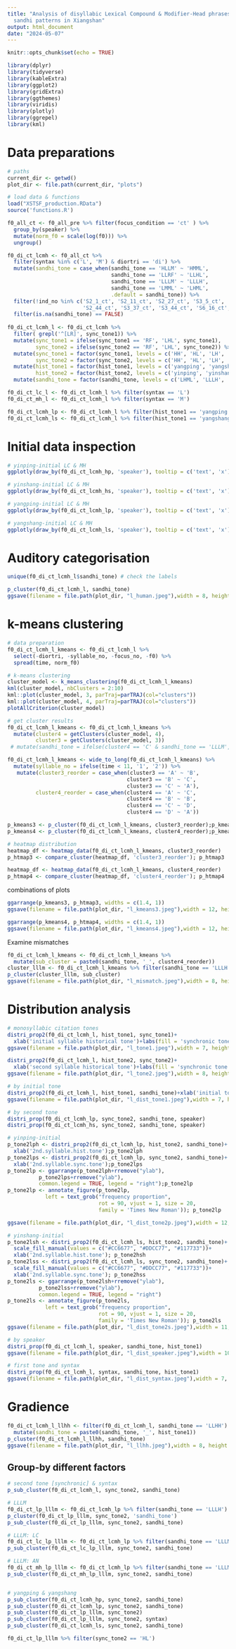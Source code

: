 ```yaml
---
title: "Analysis of disyllabic Lexical Compound & Modifier-Head phrases citation tone
  sandhi patterns in Xiangshan"
output: html_document
date: "2024-05-07"
---
```


```r
knitr::opts_chunk$set(echo = TRUE)

library(dplyr)
library(tidyverse)
library(kableExtra) 
library(ggplot2)
library(gridExtra) 
library(ggthemes)
library(viridis)
library(plotly)
library(ggrepel)
library(kml)
```

# Data preparations  
```r
# paths
current_dir <- getwd()
plot_dir <- file.path(current_dir, "plots")

# load data & functions
load("XSTSF_production.RData")
source('functions.R')
```


```r
f0_all_ct <- f0_all_pre %>% filter(focus_condition == 'ct' ) %>% 
  group_by(speaker) %>% 
  mutate(norm_f0 = scale(log(f0))) %>% 
  ungroup()

f0_di_ct_lcmh <- f0_all_ct %>% 
  filter(syntax %in% c('L', 'M') & diortri == 'di') %>% 
  mutate(sandhi_tone = case_when(sandhi_tone == 'HLLM' ~ 'HMML',
                                 sandhi_tone == 'LLRF' ~ 'LLHL', 
                                 sandhi_tone == 'LLLM' ~ 'LLLH',
                                 sandhi_tone == 'LMML' ~ 'LHML',
                                 .default = sandhi_tone)) %>% 
  filter(!ind_no %in% c('S2_1_ct', 'S2_11_ct', 'S2_27_ct', 'S3_5_ct', 'S3_19_ct', 'S5_27_ct',
                        'S2_44_ct', 'S3_37_ct', 'S3_44_ct', 'S6_16_ct', 'S6_31_ct', 'S6_39_ct', 'S7_33_ct')) %>% 
  filter(is.na(sandhi_tone) == FALSE) 
  
f0_di_ct_lcmh_l <- f0_di_ct_lcmh %>% 
  filter( grepl('^[LR]', sync_tone1)) %>% 
  mutate(sync_tone1 = ifelse(sync_tone1 == 'RF', 'LHL', sync_tone1),
         sync_tone2 = ifelse(sync_tone2 == 'RF', 'LHL', sync_tone2)) %>% 
  mutate(sync_tone1 = factor(sync_tone1, levels = c('HH', 'HL', 'LH', 'LHL')),
         sync_tone2 = factor(sync_tone2, levels = c('HH', 'HL', 'LH', 'LHL'))) %>% 
  mutate(hist_tone1 = factor(hist_tone1, levels = c('yangping', 'yangshang')),
         hist_tone2 = factor(hist_tone2, levels = c('yinping', 'yinshang', 'yinqu', 'yangping', 'yangqu'))) %>%
  mutate(sandhi_tone = factor(sandhi_tone, levels = c('LHML', 'LLLH', 'LLHH', 'LLHL')))

f0_di_ct_lc_l <- f0_di_ct_lcmh_l %>% filter(syntax == 'L')
f0_di_ct_mh_l <- f0_di_ct_lcmh_l %>% filter(syntax == 'M')

f0_di_ct_lcmh_lp <- f0_di_ct_lcmh_l %>% filter(hist_tone1 == 'yangping')
f0_di_ct_lcmh_ls <- f0_di_ct_lcmh_l %>% filter(hist_tone1 == 'yangshang')
```


# Initial data inspection

```r
# yinping-initial LC & MH
ggplotly(draw_by(f0_di_ct_lcmh_hp, 'speaker'), tooltip = c('text', 'x'))

# yinshang-initial LC & MH
ggplotly(draw_by(f0_di_ct_lcmh_hs, 'speaker'), tooltip = c('text', 'x'))

# yangping-initial LC & MH
ggplotly(draw_by(f0_di_ct_lcmh_lp, 'speaker'), tooltip = c('text', 'x'))

# yangshang-initial LC & MH
ggplotly(draw_by(f0_di_ct_lcmh_ls, 'speaker'), tooltip = c('text', 'x'))
```


# Auditory categorisation

```r
unique(f0_di_ct_lcmh_l$sandhi_tone) # check the labels

p_cluster(f0_di_ct_lcmh_l, sandhi_tone)
ggsave(filename = file.path(plot_dir, "l_human.jpeg"),width = 8, height = 4)
```


# k-means clustering 
```r
# data preparation
f0_di_ct_lcmh_l_kmeans <- f0_di_ct_lcmh_l %>% 
  select(-diortri, -syllable_no, -focus_no, -f0) %>% 
  spread(time, norm_f0)

# k-means clustering
cluster_model <- k_means_clustering(f0_di_ct_lcmh_l_kmeans)
kml(cluster_model, nbClusters = 2:10) 
kml::plot(cluster_model, 3, parTraj=parTRAJ(col="clusters"))
kml::plot(cluster_model, 4, parTraj=parTRAJ(col="clusters"))
plotAllCriterion(cluster_model)

# get cluster results
f0_di_ct_lcmh_l_kmeans <- f0_di_ct_lcmh_l_kmeans %>% 
  mutate(cluster4 = getClusters(cluster_model, 4),
         cluster3 = getClusters(cluster_model, 3)) 
 # mutate(sandhi_tone = ifelse(cluster4 == 'C' & sandhi_tone == 'LLLM', 'LLRF', sandhi_tone))

f0_di_ct_lcmh_l_kmeans <- wide_to_long(f0_di_ct_lcmh_l_kmeans) %>% 
  mutate(syllable_no = ifelse(time < 11, '1', '2')) %>% 
   mutate(cluster3_reorder = case_when(cluster3 == 'A' ~ 'B',
                                      cluster3 == 'B' ~ 'C',
                                      cluster3 == 'C' ~ 'A'),
         cluster4_reorder = case_when(cluster4 == 'A' ~ 'C',
                                      cluster4 == 'B' ~ 'B',
                                      cluster4 == 'C' ~ 'D',
                                      cluster4 == 'D' ~ 'A'))
```

```r
p_kmeans3 <- p_cluster(f0_di_ct_lcmh_l_kmeans, cluster3_reorder);p_kmeans3
p_kmeans4 <- p_cluster(f0_di_ct_lcmh_l_kmeans, cluster4_reorder);p_kmeans4
```


```r
# heatmap distribution
heatmap_df <- heatmap_data(f0_di_ct_lcmh_l_kmeans, cluster3_reorder) 
p_htmap3 <- compare_cluster(heatmap_df, 'cluster3_reorder'); p_htmap3

heatmap_df <- heatmap_data(f0_di_ct_lcmh_l_kmeans, cluster4_reorder) 
p_htmap4 <- compare_cluster(heatmap_df, 'cluster4_reorder'); p_htmap4
```

combinations of plots
```r
ggarrange(p_kmeans3, p_htmap3, widths = c(1.4, 1))
ggsave(filename = file.path(plot_dir, "l_kmeans3.jpeg"),width = 12, height = 4, dpi = 300)

ggarrange(p_kmeans4, p_htmap4, widths = c(1.4, 1))
ggsave(filename = file.path(plot_dir, "l_kmeans4.jpeg"),width = 12, height = 4, dpi = 300)
```

Examine mismatches
```r
f0_di_ct_lcmh_l_kmeans <- f0_di_ct_lcmh_l_kmeans %>% 
  mutate(sub_cluster = paste0(sandhi_tone, '_', cluster4_reorder))
cluster_lllm <- f0_di_ct_lcmh_l_kmeans %>% filter(sandhi_tone == 'LLLH')
p_cluster(cluster_lllm, sub_cluster)
ggsave(filename = file.path(plot_dir, "l_mismatch.jpeg"),width = 8, height = 4)
```





# Distribution analysis  

```r
# monosyllabic citation tones
distri_prop2(f0_di_ct_lcmh_l, hist_tone1, sync_tone1)+
  xlab('initial syllable historical tone')+labs(fill = 'synchronic tone')
ggsave(filename = file.path(plot_dir, "l_tone1.jpeg"),width = 7, height = 3.5, dpi = 300)

distri_prop2(f0_di_ct_lcmh_l, hist_tone2, sync_tone2)+
  xlab('second syllable historical tone')+labs(fill = 'synchronic tone')
ggsave(filename = file.path(plot_dir, "l_tone2.jpeg"),width = 8, height = 4, dpi = 300)
```

```r
# by initial tone
distri_prop2(f0_di_ct_lcmh_l, hist_tone1, sandhi_tone)+xlab('initial tone')
ggsave(filename = file.path(plot_dir, "l_dist_tone1.jpeg"),width = 7, height = 3.5, dpi = 300)
```

```r
# by second tone
distri_prop(f0_di_ct_lcmh_lp, sync_tone2, sandhi_tone, speaker)
distri_prop(f0_di_ct_lcmh_hs, sync_tone2, sandhi_tone, speaker)

# yinping-initial
p_tone2lph <- distri_prop2(f0_di_ct_lcmh_lp, hist_tone2, sandhi_tone)+
  xlab('2nd.syllable.hist.tone');p_tone2lph
p_tone2lps <- distri_prop2(f0_di_ct_lcmh_lp, sync_tone2, sandhi_tone)+
  xlab('2nd.syllable.sync.tone');p_tone2lps
p_tone2lp <- ggarrange(p_tone2lph+rremove("ylab"), 
          p_tone2lps+rremove("ylab"),
          common.legend = TRUE, legend = "right");p_tone2lp
p_tone2lp <- annotate_figure(p_tone2lp, 
            left = text_grob("frequency proportion", 
                             rot = 90, vjust = 1, size = 20,
                             family = 'Times New Roman')); p_tone2lp

ggsave(filename = file.path(plot_dir, "l_dist_tone2p.jpeg"),width = 12, height = 4, dpi = 300)

# yinshang-initial
p_tone2lsh <- distri_prop2(f0_di_ct_lcmh_ls, hist_tone2, sandhi_tone)+
  scale_fill_manual(values = c("#CC6677", "#DDCC77", "#117733"))+
  xlab('2nd.syllable.hist.tone'); p_tone2hsh
p_tone2lss <- distri_prop2(f0_di_ct_lcmh_ls, sync_tone2, sandhi_tone)+
  scale_fill_manual(values = c("#CC6677", "#DDCC77", "#117733"))+
  xlab('2nd.syllable.sync.tone'); p_tone2hss
p_tone2ls <- ggarrange(p_tone2lsh+rremove("ylab"), 
          p_tone2lss+rremove("ylab"),
          common.legend = TRUE, legend = "right")
p_tone2ls <- annotate_figure(p_tone2ls, 
            left = text_grob("frequency proportion", 
                             rot = 90, vjust = 1, size = 20,
                             family = 'Times New Roman')); p_tone2ls
ggsave(filename = file.path(plot_dir, "l_dist_tone2s.jpeg"),width = 11, height = 4, dpi = 300)
```

```r
# by speaker
distri_prop(f0_di_ct_lcmh_l, speaker, sandhi_tone, hist_tone1)
ggsave(filename = file.path(plot_dir, "l_dist_speaker.jpeg"),width = 10, height = 5, dpi = 300)
```

```r
# first tone and syntax
distri_prop(f0_di_ct_lcmh_l, syntax, sandhi_tone, hist_tone1)
ggsave(filename = file.path(plot_dir, "l_dist_syntax.jpeg"),width = 7, height = 3.5, dpi = 300)
```


# Gradience

```r
f0_di_ct_lcmh_l_llhh <- filter(f0_di_ct_lcmh_l, sandhi_tone == 'LLHH') %>% 
  mutate(sandhi_tone = paste0(sandhi_tone, '_', hist_tone1))
p_cluster(f0_di_ct_lcmh_l_llhh, sandhi_tone)
ggsave(filename = file.path(plot_dir, "l_llhh.jpeg"),width = 8, height = 4)
```

## Group-by different factors

```r
# second tone [synchronic] & syntax
p_sub_cluster(f0_di_ct_lcmh_l, sync_tone2, sandhi_tone)

# LLLM
f0_di_ct_lp_lllm <- f0_di_ct_lcmh_lp %>% filter(sandhi_tone == 'LLLH')
p_cluster(f0_di_ct_lp_lllm, sync_tone2, 'sandhi_tone')
p_sub_cluster(f0_di_ct_lp_lllm, sync_tone2, sandhi_tone)

# LLLM: LC
f0_di_ct_lc_lp_lllm <- f0_di_ct_lcmh_lp %>% filter(sandhi_tone == 'LLLM' & syntax == 'L')
p_sub_cluster(f0_di_ct_lc_lp_lllm, sync_tone2, sandhi_tone)

# LLLM: AN
f0_di_ct_mh_lp_lllm <- f0_di_ct_lcmh_lp %>% filter(sandhi_tone == 'LLLM' & syntax == 'M')
p_sub_cluster(f0_di_ct_mh_lp_lllm, sync_tone2, sandhi_tone)


# yangping & yangshang
p_sub_cluster(f0_di_ct_lcmh_hp, sync_tone2, sandhi_tone)
p_sub_cluster(f0_di_ct_lcmh_lp, sync_tone2, sandhi_tone)
p_sub_cluster(f0_di_ct_lp_lllm, sync_tone2)
p_sub_cluster(f0_di_ct_lp_lllm, sync_tone2, syntax)
p_sub_cluster(f0_di_ct_lcmh_ls, sync_tone2, sandhi_tone)

f0_di_ct_lp_lllm %>% filter(sync_tone2 == 'HL')
```





